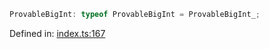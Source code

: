 ```ts
ProvableBigInt: typeof ProvableBigInt = ProvableBigInt_;
```

Defined in: [index.ts:167](https://github.com/o1-labs/o1js/blob/fca908c243ee8e908efacaf73a882d48759e675a/src/index.ts#L167)
